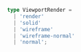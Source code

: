 ```ts
type ViewportRender =
  | 'render'
  | 'solid'
  | 'wireframe'
  | 'wireframe-normal'
  | 'normal';
```
